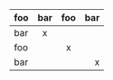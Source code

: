 | foo | bar | foo | bar |
|-----|:---:|:---:|----:|
| bar |  x  |     |     |
| foo |     |  x  |     |
| bar |     |     |   x |

